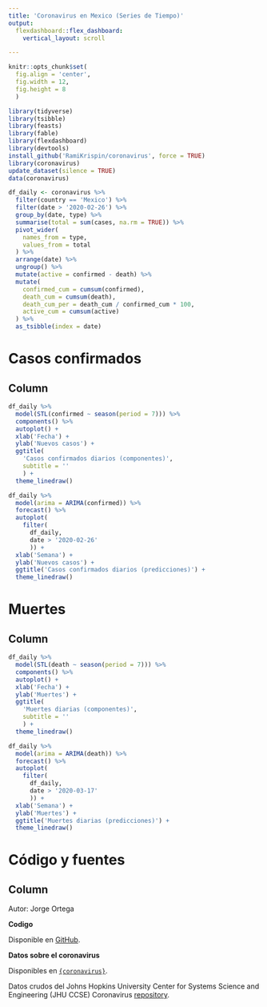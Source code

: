 ```yaml
---
title: 'Coronavirus en Mexico (Series de Tiempo)'
output:
  flexdashboard::flex_dashboard:
    vertical_layout: scroll

---
```

  
```r
knitr::opts_chunk$set(
  fig.align = 'center',
  fig.width = 12,
  fig.height = 8
  )

library(tidyverse)
library(tsibble)
library(feasts)
library(fable)
library(flexdashboard)
library(devtools)
install_github('RamiKrispin/coronavirus', force = TRUE)
library(coronavirus)
update_dataset(silence = TRUE)
data(coronavirus)

df_daily <- coronavirus %>%
  filter(country == 'Mexico') %>%
  filter(date > '2020-02-26') %>%
  group_by(date, type) %>%
  summarise(total = sum(cases, na.rm = TRUE)) %>%
  pivot_wider(
    names_from = type,
    values_from = total
  ) %>%
  arrange(date) %>%
  ungroup() %>%
  mutate(active = confirmed - death) %>%
  mutate(
    confirmed_cum = cumsum(confirmed),
    death_cum = cumsum(death),
    death_cum_per = death_cum / confirmed_cum * 100,
    active_cum = cumsum(active)
  ) %>%
  as_tsibble(index = date)
```


Casos confirmados
=======================================================================
  
Column
-----------------------------------------------------------------------
  
```r
df_daily %>%
  model(STL(confirmed ~ season(period = 7))) %>%
  components() %>%
  autoplot() +
  xlab('Fecha') +
  ylab('Nuevos casos') +
  ggtitle(
    'Casos confirmados diarios (componentes)',
    subtitle = ''
    ) +
  theme_linedraw()
```

```r
df_daily %>%
  model(arima = ARIMA(confirmed)) %>%
  forecast() %>%
  autoplot(
    filter(
      df_daily,
      date > '2020-02-26'
      )) +
  xlab('Semana') +
  ylab('Nuevos casos') +
  ggtitle('Casos confirmados diarios (predicciones)') +
  theme_linedraw()
```


Muertes
=======================================================================
  
Column
-----------------------------------------------------------------------

```r
df_daily %>%
  model(STL(death ~ season(period = 7))) %>%
  components() %>%
  autoplot() +
  xlab('Fecha') +
  ylab('Muertes') +
  ggtitle(
    'Muertes diarias (componentes)',
    subtitle = ''
    ) +
  theme_linedraw()
```

```r
df_daily %>%
  model(arima = ARIMA(death)) %>%
  forecast() %>%
  autoplot(
    filter(
      df_daily,
      date > '2020-03-17'
      )) +
  xlab('Semana') +
  ylab('Muertes') +
  ggtitle('Muertes diarias (predicciones)') +
  theme_linedraw()
```

Código y fuentes
=======================================================================

Column
-----------------------------------------------------------------------

Autor: Jorge Ortega

**Codigo**
  
Disponible en [GitHub](https://github.com/jisaaco/corona/blob/master/CoronaMexTS.Rmd){target='_blank'}.

**Datos sobre el coronavirus**
  
Disponibles en [`{coronavirus}`](https://github.com/RamiKrispin/coronavirus){target='_blank'}.

Datos crudos del Johns Hopkins University Center for Systems Science and Engineering (JHU CCSE) Coronavirus [repository](https://github.com/RamiKrispin/coronavirus-csv){target='_blank'}.
